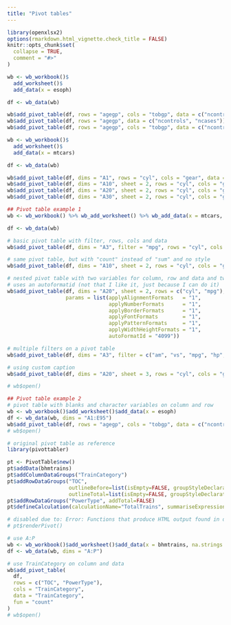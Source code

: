 ```yaml
---
title: "Pivot tables"
---
```


```r
library(openxlsx2)
options(rmarkdown.html_vignette.check_title = FALSE)
knitr::opts_chunk$set(
  collapse = TRUE,
  comment = "#>"
)
```

```r
wb <- wb_workbook()$
  add_worksheet()$
  add_data(x = esoph)

df <- wb_data(wb)

wb$add_pivot_table(df, rows = "agegp", cols = "tobgp", data = c("ncontrols"))
wb$add_pivot_table(df, rows = "agegp", data = c("ncontrols", "ncases"))
wb$add_pivot_table(df, rows = "agegp", cols = "tobgp", data = c("ncontrols", "ncases"))

```

```r
wb <- wb_workbook()$
  add_worksheet()$
  add_data(x = mtcars)

df <- wb_data(wb)

wb$add_pivot_table(df, dims = "A1", rows = "cyl", cols = "gear", data = c("disp", "hp"))
wb$add_pivot_table(df, dims = "A10", sheet = 2, rows = "cyl", cols = "gear", data = c("disp", "hp"), fun = "count")
wb$add_pivot_table(df, dims = "A20", sheet = 2, rows = "cyl", cols = "gear", data = c("disp", "hp"), fun = "average")
wb$add_pivot_table(df, dims = "A30", sheet = 2, rows = "cyl", cols = "gear", data = c("disp", "hp"), fun = c("sum", "average"))
```

```r
## Pivot table example 1
wb <- wb_workbook() %>% wb_add_worksheet() %>% wb_add_data(x = mtcars, inline_strings = F)

df <- wb_data(wb)

# basic pivot table with filter, rows, cols and data
wb$add_pivot_table(df, dims = "A3", filter = "mpg", rows = "cyl", cols = "gear", data = "disp")

# same pivot table, but with "count" instead of "sum" and no style
wb$add_pivot_table(df, dims = "A10", sheet = 2, rows = "cyl", cols = "gear", data = c("disp", "hp", "am"), fun = "count", params = list(no_style = TRUE))

# nested pivot table with two variables for column, row and data and two different functions
# uses an autoformatid (not that I like it, just because I can do it)
wb$add_pivot_table(df, dims = "A20", sheet = 2, rows = c("cyl", "mpg"), cols = c("vs","gear"), data = c("disp", "hp"), fun = c("sum", "average"),
                   params = list(applyAlignmentFormats   = "1",
                                 applyNumberFormats      = "1",
                                 applyBorderFormats      = "1",
                                 applyFontFormats        = "1",
                                 applyPatternFormats     = "1",
                                 applyWidthHeightFormats = "1",
                                 autoFormatId = "4099"))

# multiple filters on a pivot table
wb$add_pivot_table(df, dims = "A3", filter = c("am", "vs", "mpg", "hp", "wt"), rows = "cyl", cols = "gear", data = "disp")

# using custom caption
wb$add_pivot_table(df, dims = "A20", sheet = 3, rows = "cyl", cols = "gear", data = c("disp", "hp"), params = list(colHeaderCaption = "test caption"))

# wb$open()
```

```r
## Pivot table example 2
# pivot table with blanks and character variables on column and row
wb <- wb_workbook()$add_worksheet()$add_data(x = esoph)
df <- wb_data(wb, dims = "A1:E95")
wb$add_pivot_table(df, rows = "agegp", cols = "tobgp", data = c("ncontrols"))
# wb$open()
```

```r
# original pivot table as reference
library(pivottabler)

pt <- PivotTable$new()
pt$addData(bhmtrains) 
pt$addColumnDataGroups("TrainCategory") 
pt$addRowDataGroups("TOC", 
                    outlineBefore=list(isEmpty=FALSE, groupStyleDeclarations=list(color="blue")), 
                    outlineTotal=list(isEmpty=FALSE, groupStyleDeclarations=list(color="blue"))) 
pt$addRowDataGroups("PowerType", addTotal=FALSE) 
pt$defineCalculation(calculationName="TotalTrains", summariseExpression="n()")

# disabled due to: Error: Functions that produce HTML output found in document targeting pdf output.
# pt$renderPivot()

# use A:P
wb <- wb_workbook()$add_worksheet()$add_data(x = bhmtrains, na.strings = NULL)
df <- wb_data(wb, dims = "A:P")

# use TrainCategory on column and data
wb$add_pivot_table(
  df, 
  rows = c("TOC", "PowerType"),
  cols = "TrainCategory",
  data = "TrainCategory",
  fun = "count"
)
# wb$open()
```
